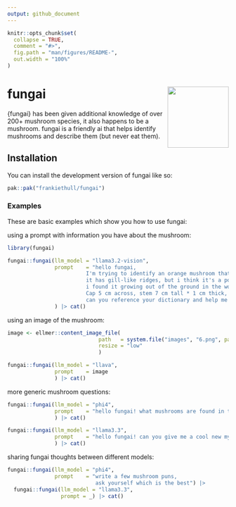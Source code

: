 ```yaml
---
output: github_document
---
```


<!-- README.md is generated from README.Rmd. Please edit that file -->

```r
knitr::opts_chunk$set(
  collapse = TRUE,
  comment = "#>",
  fig.path = "man/figures/README-",
  out.width = "100%"
)
```

# fungai <img src="man/figures/logo.png" align="right" height="139" alt="" />

<!-- badges: start -->
<!-- badges: end -->

{fungai} has been given additional knowledge of over 200+ mushroom species, it also happens to be a mushroom. fungai is a friendly ai that helps identify mushrooms and describe them (but never eat them). 

## Installation

You can install the development version of fungai like so:

``` r
pak::pak("frankiethull/fungai")
```

### Examples

These are basic examples which show you how to use fungai:

using a prompt with information you have about the mushroom:
```r
library(fungai)

fungai::fungai(llm_model = "llama3.2-vision",
               prompt    = "hello fungai,
                         I'm trying to identify an orange mushroom that has no gills.
                         it has gill-like ridges, but i think it's a polypore.
                         i found it growing out of the ground in the woods.
                         Cap 5 cm across, stem 7 cm tall * 1 cm thick, 
                         can you reference your dictionary and help me identify it?"
               ) |> cat()
```


using an image of the mushroom:
```r

image <- ellmer::content_image_file(
                             path   = system.file("images", "6.png", package = "fungai"), 
                             resize = "low"
                             )

fungai::fungai(llm_model = "llava",
               prompt    = image
               ) |> cat()
```

more generic mushroom questions:
```r
fungai::fungai(llm_model = "phi4", 
               prompt    = "hello fungai! what mushrooms are found in the US Rocky Mountains?"
               ) |> cat()
```


```r
fungai::fungai(llm_model = "llama3.3", 
               prompt    = "hello fungai! can you give me a cool new mycelium catch phrase?"
               ) |> cat()
```

sharing fungai thoughts between different models:
```r

fungai::fungai(llm_model = "phi4",
               prompt    = "write a few mushroom puns, 
                            ask yourself which is the best") |>
  fungai::fungai(llm_model = "llama3.3",
                 prompt = _) |> cat()

```


